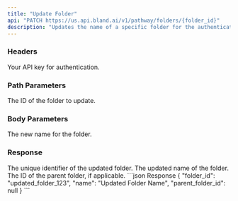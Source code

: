 ```yaml
---
title: "Update Folder"
api: "PATCH https://us.api.bland.ai/v1/pathway/folders/{folder_id}"
description: "Updates the name of a specific folder for the authenticated user."
---
```



### Headers
<ParamField header="authorization" type="string" required>
  Your API key for authentication.
</ParamField>

### Path Parameters

<ParamField path="folder_id" type="string" required>
  The ID of the folder to update.
</ParamField>

### Body Parameters
<ParamField body="name" type="string" required>
  The new name for the folder.
</ParamField>

### Response
<ResponseField name="folder_id" type="string">
  The unique identifier of the updated folder.
</ResponseField>
<ResponseField name="name" type="string">
  The updated name of the folder.
</ResponseField>
<ResponseField name="parent_folder_id" type="string">
  The ID of the parent folder, if applicable.
</ResponseField>

<ResponseExample>
```json Response
{
  "folder_id": "updated_folder_123",
  "name": "Updated Folder Name",
  "parent_folder_id": null
}
```
</ResponseExample>